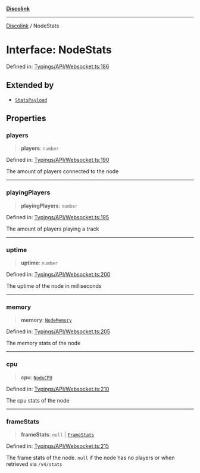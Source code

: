 [**Discolink**](../README.md)

***

[Discolink](../globals.md) / NodeStats

# Interface: NodeStats

Defined in: [Typings/API/Websocket.ts:186](https://github.com/Archayu/discolink/blob/ddfd70ea55cc6996bf3567765f64fb3824cd3f79/src/Typings/API/Websocket.ts#L186)

## Extended by

- [`StatsPayload`](StatsPayload.md)

## Properties

### players

> **players**: `number`

Defined in: [Typings/API/Websocket.ts:190](https://github.com/Archayu/discolink/blob/ddfd70ea55cc6996bf3567765f64fb3824cd3f79/src/Typings/API/Websocket.ts#L190)

The amount of players connected to the node

***

### playingPlayers

> **playingPlayers**: `number`

Defined in: [Typings/API/Websocket.ts:195](https://github.com/Archayu/discolink/blob/ddfd70ea55cc6996bf3567765f64fb3824cd3f79/src/Typings/API/Websocket.ts#L195)

The amount of players playing a track

***

### uptime

> **uptime**: `number`

Defined in: [Typings/API/Websocket.ts:200](https://github.com/Archayu/discolink/blob/ddfd70ea55cc6996bf3567765f64fb3824cd3f79/src/Typings/API/Websocket.ts#L200)

The uptime of the node in milliseconds

***

### memory

> **memory**: [`NodeMemory`](NodeMemory.md)

Defined in: [Typings/API/Websocket.ts:205](https://github.com/Archayu/discolink/blob/ddfd70ea55cc6996bf3567765f64fb3824cd3f79/src/Typings/API/Websocket.ts#L205)

The memory stats of the node

***

### cpu

> **cpu**: [`NodeCPU`](NodeCPU.md)

Defined in: [Typings/API/Websocket.ts:210](https://github.com/Archayu/discolink/blob/ddfd70ea55cc6996bf3567765f64fb3824cd3f79/src/Typings/API/Websocket.ts#L210)

The cpu stats of the node

***

### frameStats

> **frameStats**: `null` \| [`FrameStats`](FrameStats.md)

Defined in: [Typings/API/Websocket.ts:215](https://github.com/Archayu/discolink/blob/ddfd70ea55cc6996bf3567765f64fb3824cd3f79/src/Typings/API/Websocket.ts#L215)

The frame stats of the node. `null` if the node has no players or when retrieved via `/v4/stats`
